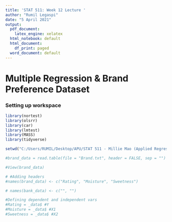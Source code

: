 ```yaml
---
title: 'STAT 511: Week 12 Lecture '
author: "Rumil Legaspi"
date: "5 April 2021"
output:
  pdf_document: 
    latex_engine: xelatex
  html_notebook: default
  html_document:
    df_print: paged
  word_document: default
---
```


# Multiple Regression & Brand Preference Dataset

### Setting up workspace

```r
library(nortest)
library(olsrr)
library(car)
library(lmtest)
library(MASS)
library(tidyverse)

setwd("C:/Users/RUMIL/Desktop/APU/STAT 511 - Millie Mao (Applied Regression Analysis)/Week 12")

#brand_data = read.table(file = "Brand.txt", header = FALSE, sep = "")

#View(brand_data)

# #Adding headers
#names(brand_data) <- c("Rating", "Moisture", "Sweetness")

# names(bank_data) <- c("", "")

#Defining dependent and independent vars
#Rating = _data$ #Y
#Moisture = _data$ #X1
#Sweetness = _data$ #X2
```

